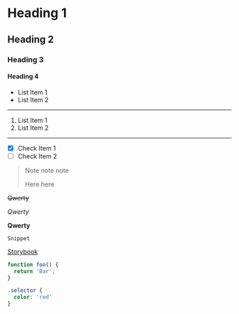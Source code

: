 <!-- storyKind = mdx syntax -->

<!-- storyName = heading -->

# Heading 1

## Heading 2

### Heading 3

#### Heading 4

<!-- storyName = lists -->

* List Item 1
* List Item 2

---

1. List Item 1
2. List Item 2

***

- [x] Check Item 1
- [ ] Check Item 2

<!-- storyName = quotes -->

> Note note note
>
> Here here

<!-- storyName = text emphasizing -->

~~Qwerty~~

_Qwerty_

**Qwerty**

`Snippet`

<!-- storyName = links -->

[Storybook](https://storybook.js.org/)

<!-- storyName = code -->

```js
function foo() {
  return 'Bar';
}
```

```css
.selector {
  color: 'red'
}
```
